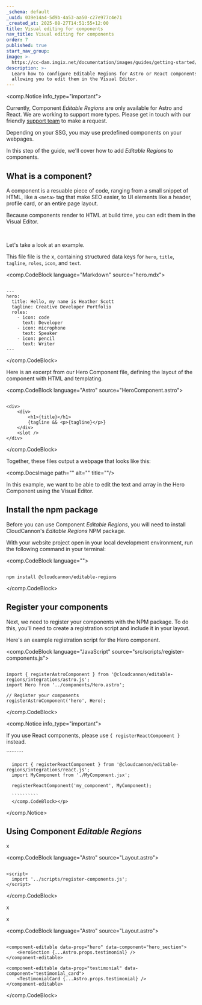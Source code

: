 ```yaml
---
_schema: default
_uuid: 039e14a4-5d9b-4a53-aa50-c27e977c4e71
_created_at: 2025-08-27T14:51:55+12:00
title: Visual editing for components
nav_title: Visual editing for components
order: 7
published: true
start_nav_group:
image: >-
  https://cc-dam.imgix.net/documentation/images/guides/getting-started/guide-thumbnails/CloudCannon-Getting-Started-Thumbnail-Universal.png
description: >-
  Learn how to configure Editable Regions for Astro or React components, 
  allowing you to edit them in the Visual Editor.
---
```

<comp.Notice info_type="important">
  <p>Currently, Component <em>Editable Regions</em> are only available for Astro and React. We are working to support more types. Please get in touch with our friendly <a href="/support/">support team</a> to make a request.</p>
</comp.Notice>

Depending on your SSG, you may use predefined components on your webpages.

In this step of the guide, we'll cover how to add *Editable Regions* to components.

## What is a component?

A component is a resuable piece of code, ranging from a small snippet of HTML, like a `<meta>` tag that make SEO easier, to UI elements like a header, profile card, or an entire page layout.

Because components render to HTML at build time, you can edit them in the Visual Editor.

&nbsp;

Let's take a look at an example.

This file file is the x, containing structured data keys for `hero`, `title`, `tagline`, `roles`, `icon`, and `text`.

<comp.CodeBlock language="Markdown" source="hero.mdx">
``````````

---
hero:
  title: Hello, my name is Heather Scott
  tagline: Creative Developer Portfolio
  roles:
    - icon: code
      text: Developer
    - icon: microphone
      text: Speaker
    - icon: pencil
      text: Writer
---

``````````
</comp.CodeBlock>

Here is an excerpt from our Hero Component file, defining the layout of the component with HTML and templating.

<comp.CodeBlock language="Astro" source="HeroComponent.astro">
``````````

<div>
	<div>
		<h1>{title}</h1>
		{tagline && <p>{tagline}</p>}
	</div>
	<slot />
</div>

``````````
</comp.CodeBlock>

Together, these files output a webpage that looks like this:

<comp.DocsImage path="" alt="" title=""/>

In this example, we want to be able to edit the text and array in the Hero Component using the Visual Editor.

## Install the npm package

Before you can use Component *Editable Regions*, you will need to install CloudCannon's *Editable Regions* NPM package.

With your website project open in your local development environment, run the following command in your terminal:

<comp.CodeBlock language="">
``````````

npm install @cloudcannon/editable-regions

``````````
</comp.CodeBlock>

## Register your components

Next, we need to register your components with the NPM package. To do this, you'll need to create a registration script and include it in your layout.

Here's an example registration script for the Hero component.

<comp.CodeBlock language="JavaScript" source="src/scripts/register-components.js">
``````````

import { registerAstroComponent } from '@cloudcannon/editable-regions/integrations/astro.js';
import Hero from '../components/Hero.astro';

// Register your components
registerAstroComponent('hero', Hero);

``````````
</comp.CodeBlock>

<comp.Notice info_type="important">
  <p>If you use React components, please use <code>{ registerReactComponent }</code> instead.</p><p><comp.CodeBlock language="JavaScript" source="src/scripts/register-components.js">
      ``````````

      import { registerReactComponent } from '@cloudcannon/editable-regions/integrations/react.js';
      import MyComponent from './MyComponent.jsx';

      registerReactComponent('my_component', MyComponent);

      ``````````
      </comp.CodeBlock></p>
</comp.Notice>

## Using Component *Editable Regions*

x

<comp.CodeBlock language="Astro" source="Layout.astro">
``````````

<script>
  import '../scripts/register-components.js';
</script>

``````````
</comp.CodeBlock>

x

x

<comp.CodeBlock language="Astro" source="Layout.astro">
``````````

<component-editable data-prop="hero" data-component="hero_section">
    <HeroSection {...Astro.props.testimonial} />
</component-editable>

<component-editable data-prop="testimonial" data-component="testimonial_card">
    <TestimonialCard {...Astro.props.testimonial} />
</component-editable>

``````````
</comp.CodeBlock>